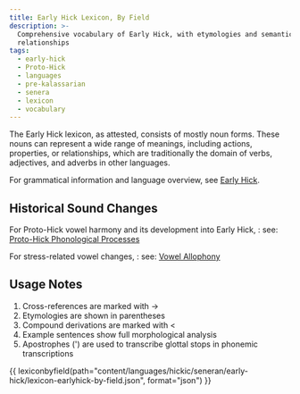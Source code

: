 ```yaml
---
title: Early Hick Lexicon, By Field
description: >-
  Comprehensive vocabulary of Early Hick, with etymologies and semantic
  relationships
tags:
  - early-hick
  - Proto-Hick
  - languages
  - pre-kalassarian
  - senera
  - lexicon
  - vocabulary
---
```


The Early Hick lexicon, as attested, consists of mostly noun forms. These nouns
can represent a wide range of meanings, including actions, properties, or
relationships, which are traditionally the domain of verbs, adjectives, and
adverbs in other languages.

For grammatical information and language overview, see
[Early Hick](../../early-hick/index.mdx).

## Historical Sound Changes

For Proto-Hick vowel harmony and its development into Early Hick, : see:
[Proto-Hick Phonological Processes](../../proto-hick/index.mdx#phonological-processes)

For stress-related vowel changes, : see:
[Vowel Allophony](../../early-hick/index.mdx#vowel-allophony)

## Usage Notes

1. Cross-references are marked with →
2. Etymologies are shown in parentheses
3. Compound derivations are marked with <
4. Example sentences show full morphological analysis
5. Apostrophes (') are used to transcribe glottal stops in phonemic
   transcriptions

{{ lexiconbyfield(path="content/languages/hickic/seneran/early-hick/lexicon-earlyhick-by-field.json", format="json") }}

